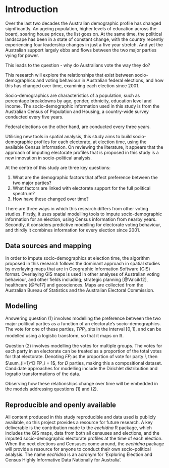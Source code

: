 # Introduction {#ch:intro}

Over the last two decades the Australian demographic profile has changed significantly. An ageing population, higher levels of education across the board, soaring house prices, the list goes on. At the same time, the political landscape has been in a state of constant change, with the country recently experiencing four leadership changes in just a five year stretch. And yet the Australian support largely ebbs and flows between the two major parties vying for power.

This leads to the question - why do Australians vote the way they do?

This research will explore the relationships that exist between socio-demographics and voting behaviour in Australian federal elections, and how this has changed over time, examining each election since 2001.

Socio-demographics are characteristics of a population, such as percentage breakdowns by age, gender, ethnicity, education level and income. The socio-demographic information used in this study is from the Australian Census of Population and Housing, a country-wide survey conducted every five years.

Federal elections on the other hand, are conducted every three years.

Utilising new tools in spatial analysis, this study aims to build socio-demographic profiles for each electorate, at election time, using the available Census information. On reviewing the literature, it appears that the approach of imputing electorate profiles that is proposed in this study is a new innovation in socio-political analysis.

At the centre of this study are three key questions:

1. What are the demographic factors that affect preference between the two major parties?
2. What factors are linked with electorate support for the full political spectrum?
3. How have these changed over time?

There are three ways in which this research differs from other voting studies. Firstly, it uses spatial modelling tools to impute socio-demographic information for an election, using Census information from nearby years. Secondly, it considers predictive modelling for electorate voting behaviour, and thirdly it combines information for every election since 2001.

## Data sources and mapping

In order to impute socio-demographics at election time, the algorithm proposed in this research follows the dominant approach in spatial studies by overlaying maps that are in Geographic Information Software (GIS) format. Overlaying GIS maps is used in other analyses of Australian voting behaviour, and other fields including; strategic planning [@Valcik12], healthcare [@Ye17] and geosciences. Maps are collected from the Australian Bureau of Statistics and the Australian Electoral Commission.

## Modelling

Answering question (1) involves modelling the preference between the two major political parties as a function of an electorate's socio-demographics. The vote for one of these parties, $TPP_i$, sits in the interval $[0,1]$, and can be modelled using a logistic transform, so that it maps on $\mathbb{R}$.

Question (2) involves modelling the votes for multiple groups. The votes for each party in an electorate can be treated as a proportion of the total votes for that electorate. Denoting $FP_i$ as the proportion of vote for party $i$, then $\sum_{i=1}^D FP_i = 1$, for $D$ parties, making this a compositional dataset. Candidate approaches for modelling include the Dirichlet distribution and logratio transformations of the data.

Observing how these relationships change over time will be embedded in the models addressing questions (1) and (2).

## Reproducible and openly available

All content produced in this study reproducible and data used is publicly available, so this project provides a resource for future research. A key deliverable is the contribution made to the *eechidna* R package, which includes the GIS maps, data from both all censuses and elections, and the imputed socio-demographic electorate profiles at the time of each election. When the next elections and Censuses come around, the *eechidna* package will provide a resource for anyone to conduct their own socio-political analysis. The name *eechidna* is an acronym for 'Exploring Election and Census Highly Informative Data Nationally for Australia'.

